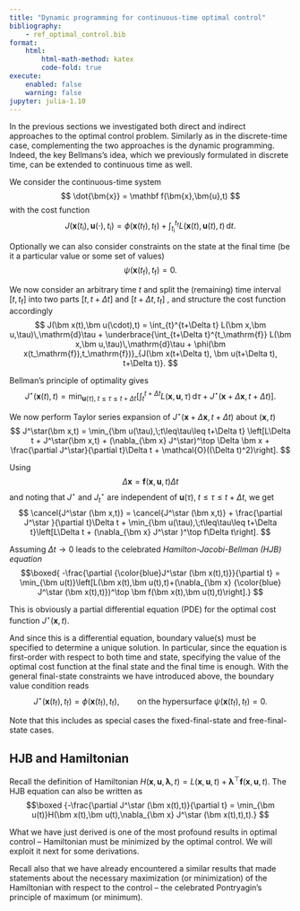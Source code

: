 ```yaml
---
title: "Dynamic programming for continuous-time optimal control"
bibliography: 
    - ref_optimal_control.bib
format:
    html:
        html-math-method: katex
        code-fold: true
execute:
    enabled: false
    warning: false
jupyter: julia-1.10
---
```


In the previous sections we investigated both direct and indirect approaches to the optimal control problem. Similarly as in the discrete-time case, complementing the two approaches is the dynamic programming. Indeed, the key Bellmans's idea, which we previously formulated in discrete time, can be extended to continuous time as well.

We consider the continuous-time system
$$
\dot{\bm{x}} = \mathbf f(\bm{x},\bm{u},t)
$$
with the cost function
$$
J(\bm x(t_\mathrm{i}), \bm u(\cdot), t_\mathrm{i}) = \phi(\bm x(t_\mathrm{f}),t_\mathrm{f}) + \int_{t_\mathrm{i}}^{t_\mathrm{f}}L(\bm x(t),\bm u(t),t)\, \mathrm d t.
$$

Optionally we can also consider constraints on the state at the final time (be it a particular value or some set of values)
$$
\psi(\bm x(t_\mathrm{f}),t_\mathrm{f})=0.
$$

We now consider an arbitrary time $t$ and split the (remaining) time interval $[t,t_\mathrm{f}]$ into two parts $[t,t+\Delta t]$ and $[t+\Delta t,t_\mathrm{f}]$ , and structure the cost function accordingly
$$
J(\bm x(t),\bm u(\cdot),t) = \int_{t}^{t+\Delta t} L(\bm x,\bm u,\tau)\,\mathrm{d}\tau + \underbrace{\int_{t+\Delta t}^{t_\mathrm{f}} L(\bm x,\bm u,\tau)\,\mathrm{d}\tau + \phi(\bm x(t_\mathrm{f}),t_\mathrm{f})}_{J(\bm x(t+\Delta t), \bm u(t+\Delta t), t+\Delta t)}.
$$

Bellman's principle of optimality gives
$$
J^\star(\bm x(t),t) = \min_{\bm u(\tau),\;t\leq\tau\leq t+\Delta t} \left[\int_{t}^{t+\Delta t} L(\bm x,\bm u,\tau)\,\mathrm{d}\tau + J^\star(\bm x+\Delta \bm x, t+\Delta t)\right].
$$

We now perform Taylor series expansion of $J^\star(\bm x+\Delta \bm x, t+\Delta t)$ about $(\bm x,t)$
$$
J^\star(\bm x,t) = \min_{\bm u(\tau),\;t\leq\tau\leq t+\Delta t} \left[L\Delta t + J^\star(\bm x,t) + (\nabla_{\bm x} J^\star)^\top \Delta \bm x + \frac{\partial J^\star}{\partial t}\Delta t + \mathcal{O}((\Delta t)^2)\right].
$$

Using
$$
\Delta \bm x = \bm f(\bm x,\bm u,t)\Delta t
$$
and noting that $J^\star$ and $J_t^\star$ are independent of $\bm u(\tau),\;t\leq\tau\leq t+\Delta t$, we get
$$
\cancel{J^\star (\bm x,t)} = \cancel{J^\star (\bm x,t)} + \frac{\partial J^\star }{\partial t}\Delta t + \min_{\bm u(\tau),\;t\leq\tau\leq t+\Delta t}\left[L\Delta t + (\nabla_{\bm x} J^\star )^\top f\Delta t\right].
$$

Assuming $\Delta t\rightarrow 0$ leads to the celebrated *Hamilton-Jacobi-Bellman (HJB) equation*
$$\boxed{
-\frac{\partial {\color{blue}J^\star (\bm x(t),t)}}{\partial t} = \min_{\bm u(t)}\left[L(\bm x(t),\bm u(t),t)+(\nabla_{\bm x} {\color{blue} J^\star (\bm x(t),t)})^\top \bm f(\bm x(t),\bm u(t),t)\right].}
$$

This is obviously a partial differential equation (PDE) for the optimal cost function $J^\star(\bm x,t)$. 

And since this is a differential equation, boundary value(s) must be specified to determine a unique solution. In particular, since the equation is first-order with respect to both time and state, specifying the value of the optimal cost function at the final state and the final time is enough. With the general final-state constraints we have introduced above, the boundary value condition reads 
$$
J^\star (\bm x(t_\mathrm{f}),t_\mathrm{f}) = \phi(\bm x(t_\mathrm{f}),t_\mathrm{f}),\qquad \text{on the hypersurface } \psi(\bm x(t_\mathrm{f}),t_\mathrm{f}) = 0. 
$$

Note that this includes as special cases the fixed-final-state and free-final-state cases.

## HJB and Hamiltonian

Recall the definition of Hamiltonian $H(\bm x,\bm u,\bm \lambda,t) = L(\bm x,\bm u,t) + \boldsymbol{\lambda}^\top \mathbf f(\bm x,\bm u,t)$. The HJB equation can also be written as
$$\boxed
{-\frac{\partial J^\star (\bm x(t),t)}{\partial t} = \min_{\bm u(t)}H(\bm x(t),\bm u(t),\nabla_{\bm x} J^\star (\bm x(t),t),t).}
$$

What we have just derived is one of the most profound results in optimal control – Hamiltonian must be minimized by the optimal control. We will exploit it next for some derivations. 

Recall also that we have already encountered a similar results that made statements about the necessary maximization (or minimization) of the Hamiltonian with respect to the control – the celebrated Pontryagin's principle of maximum (or minimum).